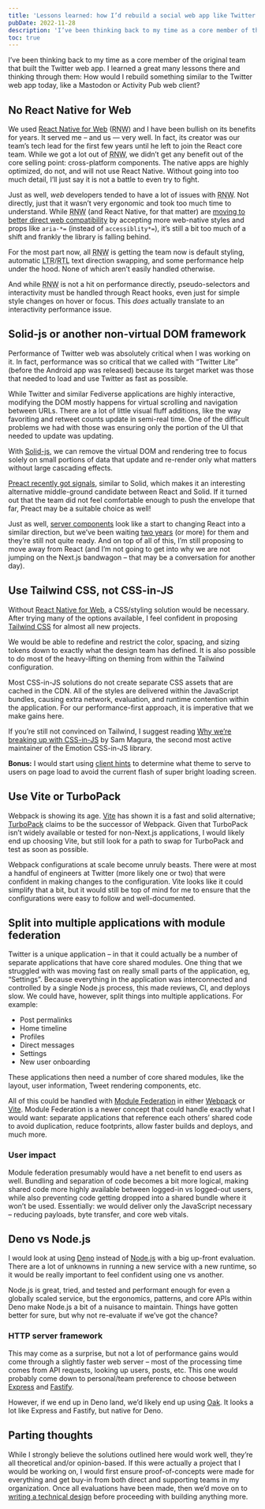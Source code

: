 ```yaml
---
title: 'Lessons learned: how I’d rebuild a social web app like Twitter today'
pubDate: 2022-11-28
description: 'I’ve been thinking back to my time as a core member of the original team that built the Twitter web app. I learned a great many lessons there and thinking through them: How would I rebuild something similar to the Twitter web app today, like a Mastodon or Activity Pub web client?'
toc: true
---
```



I’ve been thinking back to my time as a core member of the original team that built the Twitter web app. I learned a great many lessons there and thinking through them: How would I rebuild something similar to the Twitter web app today, like a Mastodon or Activity Pub web client?

## No React Native for Web

We used [React Native for Web](https://necolas.github.io/react-native-web/) (<acronym title="React Native for Web">RNW</acronym>) and I have been bullish on its benefits for years. It served me – and us — very well. In fact, its creator was our team’s tech lead for the first few years until he left to join the React core team. While we got a lot out of <acronym title="React Native for Web">RNW</acronym>, we didn’t get any benefit out of the core selling point: cross-platform components. The native apps are highly optimized, do not, and will not use React Native. Without going into too much detail, I’ll just say it is not a battle to even try to fight.

Just as well, _web_ developers tended to have a lot of issues with <acronym title="React Native for Web">RNW</acronym>. Not directly, just that it wasn’t very ergonomic and took too much time to understand. While <acronym title="React Native for Web">RNW</acronym> (and React Native, for that matter) are [moving to better direct web compatibility](https://github.com/facebook/react-native/issues/34425) by accepting more web-native styles and props like `aria-*=` (instead of `accessiblity*=`), it’s still a bit too much of a shift and frankly the library is falling behind.

For the most part now, all <acronym title="React Native for Web">RNW</acronym> is getting the team now is default styling, automatic <acronym title="left to right">LTR</acronym>/<acronym title="right to left">RTL</acronym> text direction swapping, and some performance help under the hood. None of which aren’t easily handled otherwise.

And while <acronym title="React Native for Web">RNW</acronym> is not a hit on performance directly, pseudo-selectors and interactivity must be handled through React hooks, even just for simple style changes on hover or focus. This _does_ actually translate to an interactivity performance issue.

<YouTube code="PYXMMYvNn8k" />

## Solid-js or another non-virtual DOM framework

Performance of Twitter web was absolutely critical when I was working on it. In fact, performance was so critical that we called with “Twitter Lite” (before the Android app was released) because its target market was those that needed to load and use Twitter as fast as possible.

While Twitter and similar Fediverse applications are highly interactive, modifying the DOM mostly happens for virtual scrolling and navigation between URLs. There are a lot of little visual fluff additions, like the way favoriting and retweet counts update in semi-real time. One of the difficult problems we had with those was ensuring only the portion of the UI that needed to update was updating.

With [Solid-js](https://www.solidjs.com/), we can remove the virtual DOM and rendering tree to focus solely on small portions of data that update and re-render only what matters without large cascading effects.

[Preact recently got signals](https://preactjs.com/blog/introducing-signals/), similar to Solid, which makes it an interesting alternative middle-ground candidate between React and Solid. If it turned out that the team did not feel comfortable enough to push the envelope that far, Preact may be a suitable choice as well!

Just as well, [server components](https://beta.nextjs.org/docs/rendering/server-and-client-components) look like a start to changing React into a similar direction, but we’ve been waiting [two years](https://reactjs.org/blog/2020/12/21/data-fetching-with-react-server-components.html) (or more) for them and they’re still not quite ready. And on top of all of this, I’m still proposing to move away from React (and I’m not going to get into why we are not jumping on the Next.js bandwagon – that may be a conversation for another day).

## Use Tailwind CSS, not CSS-in-JS

Without [React Native for Web](#no-react-native-for-web), a CSS/styling solution would be necessary. After trying many of the options available, I feel confident in proposing [Tailwind CSS](https://tailwindcss.com) for almost all new projects.

We would be able to redefine and restrict the color, spacing, and sizing tokens down to exactly what the design team has defined. It is also possible to do most of the heavy-lifting on theming from within the Tailwind configuration.

Most CSS-in-JS solutions do not create separate CSS assets that are cached in the CDN. All of the styles are delivered within the JavaScript bundles, causing extra network, evaluation, and runtime contention within the application. For our performance-first approach, it is imperative that we make gains here.

<Aside type="info" title="Not convinced?">

If you’re still not convinced on Tailwind, I suggest reading [Why we’re breaking up with CSS-in-JS](https://dev.to/srmagura/why-were-breaking-up-wiht-css-in-js-4g9b) by Sam Magura, the second most active maintainer of the Emotion CSS-in-JS library.

</Aside>

**Bonus:** I would start using [client hints](/blog/2022/11/21/client-hint-headers-for-dark-mode-theme/) to determine what theme to serve to users on page load to avoid the current flash of super bright loading screen.

## Use Vite or TurboPack

Webpack is showing its age. [Vite](https://vitejs.dev/) has shown it is a fast and solid alternative; [TurboPack](https://turbo.build/pack) claims to be the successor of Webpack. Given that TurboPack isn’t widely available or tested for non-Next.js applications, I would likely end up choosing Vite, but still look for a path to swap for TurboPack and test as soon as possible.

Webpack configurations at scale become unruly beasts. There were at most a handful of engineers at Twitter (more likely one or two) that were confident in making changes to the configuration. Vite looks like it could simplify that a bit, but it would still be top of mind for me to ensure that the configurations were easy to follow and well-documented.

## Split into multiple applications with module federation

Twitter is a unique application – in that it could actually be a number of separate applications that have core shared modules. One thing that we struggled with was moving fast on really small parts of the application, eg, “Settings”. Because everything in the application was interconnected and controlled by a single Node.js process, this made reviews, CI, and deploys slow. We could have, however, split things into multiple applications. For example:

- Post permalinks
- Home timeline
- Profiles
- Direct messages
- Settings
- New user onboarding

These applications then need a number of core shared modules, like the layout, user information, Tweet rendering components, etc.

All of this could be handled with [Module Federation](https://blog.logrocket.com/building-micro-frontends-webpacks-module-federation/) in either [Webpack](https://webpack.js.org/concepts/module-federation/) or [Vite](https://github.com/originjs/vite-plugin-federation). Module Federation is a newer concept that could handle exactly what I would want: separate applications that reference each others’ shared code to avoid duplication, reduce footprints, allow faster builds and deploys, and much more.

### User impact

Module federation presumably would have a net benefit to end users as well. Bundling and separation of code becomes a bit more logical, making shared code more highly available between logged-in vs logged-out users, while also preventing code getting dropped into a shared bundle where it won’t be used. Essentially: we would deliver only the JavaScript necessary – reducing payloads, byte transfer, and core web vitals.

## Deno vs Node.js

I would look at using [Deno](https://deno.land) instead of [Node.js](https://nodejs.org) with a big up-front evaluation. There are a lot of unknowns in running a new service with a new runtime, so it would be really important to feel confident using one vs another.

Node.js is great, tried, and tested and performant enough for even a globally scaled service, but the ergonomics, patterns, and core APIs within Deno make Node.js a bit of a nuisance to maintain. Things have gotten better for sure, but why not re-evaluate if we’ve got the chance?

### HTTP server framework

This may come as a surprise, but not a lot of performance gains would come through a slightly faster web server – most of the processing time comes from API requests, looking up users, posts, etc. This one would probably come down to personal/team preference to choose between [Express](https://expressjs.com) and [Fastify](https://www.fastify.io/).

However, if we end up in Deno land, we’d likely end up using [Oak](https://oakserver.github.io/oak/). It looks a lot like Express and Fastify, but native for Deno.

## Parting thoughts

While I strongly believe the solutions outlined here would work well, they’re all theoretical and/or opinion-based. If this were actually a project that I would be working on, I would first ensure proof-of-concepts were made for everything and get buy-in from both direct and supporting teams in my organization. Once all evaluations have been made, then we’d move on to [writing a technical design](/blog/2022/10/14/tech-design-template/) before proceeding with building anything more.
